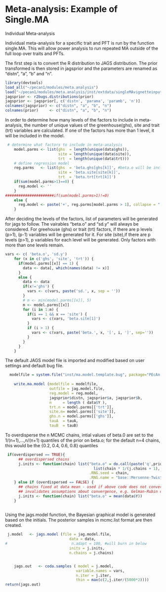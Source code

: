 Meta-analysis: Example of Single.MA
========================================================
Individual Meta-analysis

Individual meta-analysis for a specific trait and PFT is run by the function
single.MA. This will allow power analysis  to run repeated MA outside of the
full loop over traits and PFTs. 

The first step is to convert the R distribution to JAGS distribution. The prior transformed is then stored in jagsprior and the parameters are renamed as "distn", "a", "b" and "n".

```r
library(devtools)
load_all("~/pecan1/modules/meta.analysis")
load("~/pecan1/modules/meta.analysis/inst/extdata/singleMAvignetteinputs.RData")
jagsprior <- r2bugs.distributions(prior)
jagsprior <- jagsprior[, c('distn', 'parama', 'paramb', 'n')]
colnames(jagsprior) <- c("distn", "a", "b", "n")
colnames(prior)     <- c("distn", "a", "b", "n")
```
In order to determine how many levels of the factors to include in meta-analysis, the number of unique values of the greenhouse(ghs), site and trait (trt) variables are calculated. 
If one of the factors has more than 1 level, it will be included in the model.

```r
 # determine what factors to include in meta-analysis
    model.parms <- list(ghs  = length(unique(data$ghs)),
                        site = length(unique(data$site)),
                        trt  = length(unique(data$trt)))
    # define regression model
    reg.parms   <- list(ghs  = 'beta.ghs[ghs[k]]', #beta.o will be included by default
                        site = 'beta.site[site[k]]',
                        trt  = 'beta.trt[trt[k]]')
    if(sum(model.parms>1)==0) {
      reg.model <- ''
    } 
######################if(sum(model.parms>1)!=0)
    else {
      reg.model <- paste('+', reg.parms[model.parms > 1], collapse = " ")
    }

```
After deciding the levels of the factors, list of parameters will be generated for jags to follow.
The vairables "beta.o" and "sd.y" will always be considered. For greehouse (ghs) or trait (trt) factors, if there are p levels (p>1), (p-1) variables will be generated for it. For site (site),if there are p levels (p>1), p variables for each level will be generated. Only factors with more than one levels remain.
```r
vars <- c( 'beta.o', 'sd.y') 
    for (x in c('ghs', 'site', 'trt')) {
      if(model.parms[[x]] == 1) {
        data <- data[, which(names(data) != x)]
      } 
      else {
        data <- data
        if(x!='ghs') {
          vars <- c(vars, paste('sd.', x, sep = ''))
        }
        # m <- min(model.parms[[x]], 5)
        m <- model.parms[[x]]
        for (i in 1:m) {
          if(i == 1 && x == 'site') {
            vars <- c(vars, 'beta.site[1]')
          }
          if (i > 1) {
            vars <- c(vars, paste('beta.', x, '[', i, ']', sep=''))
          }
        }
      }
    }

```
The default JAGS model file is imported and modified based on user settings and default bug file.
```r
  modelfile = system.file("inst/ma.model.template.bug", package="PEcAn.MA")
    
    write.ma.model (modelfile = modelfile,
                    outfile = jag.model.file,
                    reg.model = reg.model,
                    jagsprior$distn, jagsprior$a, jagsprior$b,
                    n     = length ( data$Y ),
                    trt.n = model.parms[['trt']],
                    site.n= model.parms[['site']],
                    ghs.n = model.parms[['ghs']],
                    tauA  = tauA,
                    tauB  = tauB)

```

To overdisperse the n MCMC chains, intial values of beta.0 are set to the 1/(n+1),...,n/(n+1) quantiles of the prior on beta.o; for the default n=4 chains, this would be the {0.2, 0.4, 0.6, 0.8} quantiles
```r
 if(overdispersed == TRUE){
      ## overdispersed chains
      j.inits <- function(chain) list("beta.o" = do.call(paste('q',prior$dist,sep=''),
                                        list(chain * 1/(j.chains + 1), prior$a, prior$b)),
                                      .RNG.seed = chain,
                                      .RNG.name = "base::Mersenne-Twister")
    } else if (overdispersed == FALSE) {
      ## chains fixed at data mean - used if above code does not converge,
      ## invalidates assumptions about convergence, e.g. Gelman-Rubin diagnostic
      j.inits <- function(chain) list("beta.o" = mean(data$Y))
    }
    
```
Using the jags.model function, the Bayesian graphical model is generated based on the initials. The posterior samples in mcmc.list format are then created.
```r
 j.model   <- jags.model (file = jag.model.file,
                             data = data,
#                             n.adapt = 100, #will burn in below
                             inits = j.inits,
                             n.chains = j.chains)


    jags.out   <- coda.samples ( model = j.model,
                                variable.names = vars,
                                n.iter = j.iter,
                                thin = max(c(2,j.iter/(5000*2))))
return(jags.out)
 
```


 
